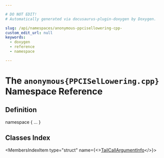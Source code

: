 ```yaml
---

# DO NOT EDIT!
# Automatically generated via docusaurus-plugin-doxygen by Doxygen.

slug: /api/namespaces/anonymous-ppcisellowering-cpp-
custom_edit_url: null
keywords:
  - doxygen
  - reference
  - namespace

---
```





# The `anonymous{PPCISelLowering.cpp}` Namespace Reference

<DoxygenPage pluginConfig={pluginConfig}>



## Definition

<CodeBlock>namespace &#123; ... &#125;</CodeBlock>

## Classes Index

<MembersIndex>

<MembersIndexItem
  type="struct"
  name={<><a href="/docs/api/structs/anonymous-namespace-ppcisellowering-cpp-/tailcallargumentinfo">TailCallArgumentInfo</a></>}>
</MembersIndexItem>

</MembersIndex>


</DoxygenPage>

